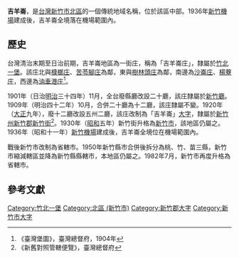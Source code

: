 {{noteTA
|1 = zh-cn:庄; zh-hk:庄; zh-tw:庄;
}}
'''吉羊崙'''，是[[台灣|台灣]][[新竹市|新竹市]][[北區_(新竹市)|北區]]的一個傳統地域名稱，位於該區中部。1936年[[新竹機場|新竹機場]]建成後，吉羊崙全境落在機場範圍內。

==歷史==
台灣清治末期至日治前期，吉羊崙地區為一街庄，稱為「吉羊崙庄」，隸屬於[[竹北一堡|竹北一堡]]。該庄北與[[槺榔_(新竹市)|槺榔庄]]、[[苦苓腳_(新竹市)|苦苓腳庄]]為鄰，東與[[樹林頭_(新竹市)|樹林頭庄]]為鄰，南邊為[[沙崙_(新竹市)|沙崙庄]]、[[楊藔庄|楊藔庄]]，西邊為[[油車港庄|油車港庄]]<ref>《臺灣堡圖》，臺灣總督府，1904年</ref>。

1901年（日治[[明治|明治]]三十四年）11月，全台廢縣廳改設二十廳，該庄隸屬於[[新竹廳|新竹廳]]。1909年（明治四十二年）10月，合併二十廳為十二廳，該庄隸屬不變。1920年（[[大正|大正]]九年），廢十二廳改設五州二廳，該庄改制為「吉羊崙」[[大字|大字]]，隸屬於[[新竹州|新竹州]][[新竹郡|新竹郡]][[新竹街|新竹街]]<ref>《新舊對照管轄便覽》，臺灣總督府</ref>。1930年（[[昭和|昭和]]五年）新竹街升格為[[新竹市_(州轄市)|新竹市]]，該地區仍屬之。1936年（昭和十一年）[[新竹機場|新竹機場]]建成後，吉羊崙全境位在機場範圍內。

戰後新竹市改制為省轄市。1950年新竹縣市合併後拆分為桃、竹、苗三縣，新竹市縮減轄區並降為新竹縣縣轄市，本地區仍屬之。1982年7月，新竹市再度升格為省轄市。

==參考文獻==
{{reflist}}

{{新竹郡}}
{{新竹市舊町名}}

[[Category:竹北一堡|Category:竹北一堡]]
[[Category:北區_(新竹市)|Category:北區 (新竹市)]]
[[Category:新竹郡大字|Category:新竹郡大字]]
[[Category:新竹市大字|Category:新竹市大字]]